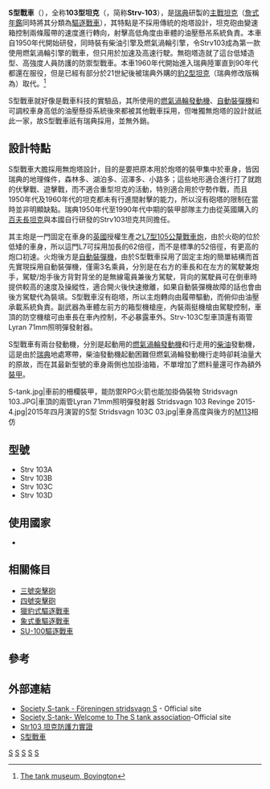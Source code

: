 {{noteTA
|T=S型戰車; zh-cn:S型坦克; zh-tw:S型戰車; zh-hk:S型坦克;
|G1=Military
}}
{{Infobox weapon
|is_vehicle=yes
|名稱= S型戰車[[File:Flag_of_Sweden.svg|30px]]<br /><small>Stridsvagn 103</small>
|圖片=[[File:_Stridsvagn_103_Revinge_2013-1.jpg|300px]]
|照片說明=北約迷彩的S型戰車
|乘員= 3名
|長度= 9米
|闊度= 3.8米
|高度= 2.14米
|重量= 42噸
|裝甲= 均质钢，15~60毫米<br />可外挂栅栏装甲和[[反应装甲|反应装甲]]<ref>Historien bakom Strv 103 "S". (n.d.). Retrieved April 10, 2017, from http://www.ointres.se/strv_103.htm</ref>
|主要= [[L7線膛炮|105毫米 L/62線膛砲]]
|次要= 2挺7.62毫米[[Ksp_58通用機槍|KSP-58]]同軸機槍<br />1挺KSP-58防空機槍<br />2挺Lyran 71mm照明彈發射器
|引擎= Detroit 柴油6V53T<br />液冷渦輪增壓
|引擎馬力= 490匹（365千瓦）
|懸掛= 油氣壓<br /><small>(hydropneumatic)</small>
|平地時速= 50公里/小時
|馬力/重量= 18.3匹/噸
|行動= 390公里
}}
{{冷戰坦克}}

'''S型戰車'''（{{lang-en|S-Tank}}），全称'''103型坦克'''（{{lang-sv|Stridsvagn 103}}，简称'''Strv-103'''），是[[瑞典|瑞典]]研製的[[主戰坦克|主戰坦克]]（[[詹式年鑑|詹式年鑑]]同時將其分類為[[驅逐戰車|驅逐戰車]]），其特點是不採用傳統的炮塔設計，坦克砲由變速箱控制兩條履帶的速度進行轉向，射擊高低角度由車體的油壓懸吊系統負責。本車自1950年代開始研發，同時裝有柴油引擎及燃氣渦輪引擎，令Strv103成為第一款使用燃氣渦輪引擎的戰車，但只用於加速及高速行駛。無砲塔造就了這台低矮造型、高強度人員防護的防禦型戰車。本車1960年代開始進入瑞典陸軍直到90年代都還在服役，但是已經有部分於21世紀後被瑞典外購的[[豹2型坦克|豹2型坦克]]（瑞典修改版稱為{{Link-en|Strv-122|Stridsvagn 122|}}）取代。<ref>[http://www.tankmuseum.org/ixbin/indexplus?_IXSS_=_IXMENU_%3dVehicles%26_IXACTION_%3dSUMMARY%26%253atext%3d%2522Tamiya%2bHall%2522%2bin%2bmus_current_location_Section%2bindex%2bmus_text_location%26_IXMAXHITS_%3d12%26_IXSESSION_%3dXeEm7Y2RhKg%26%2524%2bwith%2bmus_catalogue%3d%252e%26_IXFPFX_%3dtemplates%252ffull%252ftvod%252ft%26%253amus_administration_name%3dVEH&_IXFIRST_=25&_IXSPFX_=templates/full/tvod/t&_IXMAXHITS_=1&submit-button=summary&_IXSESSION_=XeEm7Y2RhKg&_IXMENU_=top The tank museum, Bovington]{{Dead link}}</ref>

S型戰車就好像是戰車科技的實驗品，其所使用的[[燃氣渦輪發動機|燃氣渦輪發動機]]、[[自動裝彈機|自動裝彈機]]和可調校車身高低的油壓懸掛系統後來都被其他戰車採用，但唯獨無炮塔的設計就祇此一家，故S型戰車祇有瑞典採用，並無外銷。

==設計特點==
S型戰車大膽採用無炮塔設計，目的是要把原本用於炮塔的裝甲集中於車身，皆因瑞典的地理條件，森林多、湖泊多、沼澤多、小路多；這些地形適合進行打了就跑的伏擊戰、遊擊戰，而不適合重型坦克的活動，特別適合用於守勢作戰，而且1950年代及1960年代的坦克都未有行進間射擊的能力，所以沒有砲塔的限制在當時並非明顯缺點。瑞典1950年代至1990年代中期的裝甲部隊主力由從英國購入的[[百夫長坦克|百夫長坦克]]與本國自行研發的Strv103坦克共同擔任。

其主炮是一門固定在車身的[[英國|英國]]授權生產之[[L7線膛炮|L7型105公釐戰車炮]]，由於火砲的位於低矮的車身，所以這門L7可採用加長的62倍徑，而不是標準的52倍徑，有更高的炮口初速。火炮後方是[[自動裝彈機|自動裝彈機]]，由於S型戰車採用了固定主炮的簡單結構而首先實現採用自動裝彈機，僅需3名乘員，分別是在右方的車長和在左方的駕駛兼炮手，駕駛/炮手後方背對背坐的是無線電員兼後方駕駛，背向的駕駛員可在倒車時提供較高的速度及操縱性，適合開火後快速撤離，如果自動裝彈機故障的話也會由後方駕駛代為裝填。S型戰車沒有砲塔，所以主炮轉向由履帶驅動，而俯仰由油壓承載系統負責。副武器為車體左前方的箱型機槍座，內裝兩挺機槍由駕駛控制，車頂的防空機槍可由車長在車內控制，不必暴露車外。Strv-103C型車頂還有兩管Lyran 71mm照明彈發射器。

S型戰車有兩台發動機，分別是起動用的[[燃氣渦輪發動機|燃氣渦輪發動機]]和行走用的[[柴油|柴油]]發動機，這是由於[[瑞典|瑞典]]地處寒帶，柴油發動機起動困難但燃氣渦輪發動機行走時卻耗油量大的原故，而在其最新型號的車身兩側也加掛油箱，不單增加了燃料量還可作為額外[[裝甲|裝甲]]。
<gallery>
S-tank.jpg|車前的柵欄裝甲，能防禦RPG火箭也能加掛偽裝物
Stridsvagn 103.JPG|車頂的兩管Lyran 71mm照明彈發射器
Stridsvagn 103 Revinge 2015-4.jpg|2015年四月演習的S型
Stridsvagn 103C 03.jpg|車身高度與後方的[[M113|M113]]相仿
</gallery>

== 型號 ==
*Strv 103A
*Strv 103B
*Strv 103C
*Strv 103D

== 使用國家 ==
*{{SWE}}

== 相關條目 ==
{{Commons|Category:Stridsvagn 103}}
*[[三號突擊砲|三號突擊砲]]
*[[四號突擊砲|四號突擊砲]]
*[[獵豹式驅逐戰車|獵豹式驅逐戰車]]
*[[象式重驅逐戰車|象式重驅逐戰車]]
*[[SU-100驅逐戰車|SU-100驅逐戰車]]

== 參考 ==
{{Reflist}}

== 外部連結 ==
* [https://web.archive.org/web/20170911200659/http://foreningen-stridsvagns.se/ Society S-tank - Föreningen stridsvagn S] - Official site 
* [https://web.archive.org/web/20110727012040/http://www.foreningen-stridsvagns.se/page.php?8%2F Society S-tank- Welcome to The S tank association]-Official site
*[https://www.youtube.com/watch?v=MiWCpIJ5dBw Str103 坦克防護力實證]{{Wayback|url=https://www.youtube.com/watch?v=MiWCpIJ5dBw |date=20170117074409 }} 
* [http://www.mdc.idv.tw/mdc/ S型戰車]{{Wayback|url=http://www.mdc.idv.tw/mdc/ |date=20120907062911 }}
{{二戰後歐洲裝甲戰鬥車輛}}
{{現代戰車}}
{{portal bar|瑞典|戰車}}
[[Category:主戰坦克|S]]
[[Category:冷戰坦克|S]]
[[Category:瑞典坦克|S]]
[[Category:驅逐戰車|S]]
[[Category:有装弹机坦克|S]]